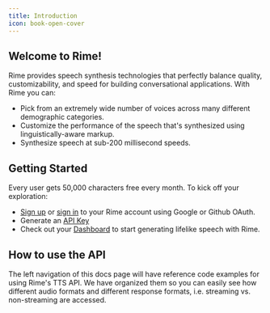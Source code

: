 ```yaml
---
title: Introduction
icon: book-open-cover
---
```


## Welcome to Rime!


Rime provides speech synthesis technologies that perfectly balance quality, customizability, and speed for building conversational applications. With Rime you can:
- Pick from an extremely wide number of voices across many different demographic categories.
- Customize the performance of the speech that's synthesized using linguistically-aware markup.
- Synthesize speech at sub-200 millisecond speeds.

## Getting Started

Every user gets 50,000 characters free every month. To kick off your exploration:
- [Sign up](https://rime.ai/signup) or [sign in](https://rime.ai/login) to your Rime account using Google or Github OAuth.
- Generate an [API Key](https://rime.ai/dashboard/tokens)
- Check out your [Dashboard](https://rime.ai/dashboard) to start generating lifelike speech with Rime.

## How to use the API

The left navigation of this docs page will have reference code examples for using Rime's TTS API. We have organized them so you can easily see how different audio formats and different response formats, i.e. streaming vs. non-streaming are accessed.